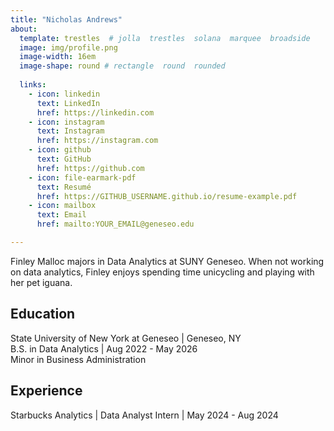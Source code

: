 ```yaml
---
title: "Nicholas Andrews" 
about:
  template: trestles  # jolla  trestles  solana  marquee  broadside
  image: img/profile.png
  image-width: 16em
  image-shape: round # rectangle  round  rounded
  
  links:
    - icon: linkedin
      text: LinkedIn
      href: https://linkedin.com
    - icon: instagram
      text: Instagram
      href: https://instagram.com
    - icon: github
      text: GitHub
      href: https://github.com
    - icon: file-earmark-pdf
      text: Resumé
      href: https://GITHUB_USERNAME.github.io/resume-example.pdf
    - icon: mailbox
      text: Email
      href: mailto:YOUR_EMAIL@geneseo.edu

---
```



Finley Malloc majors in Data Analytics at SUNY Geneseo. When not working on data analytics, Finley enjoys spending time unicycling and playing with her pet iguana.

## Education

State University of New York at Geneseo | Geneseo, NY <br>
B.S. in Data Analytics | Aug 2022 - May 2026 <br>
Minor in Business Administration 

## Experience

Starbucks Analytics | Data Analyst Intern | May 2024 - Aug 2024


